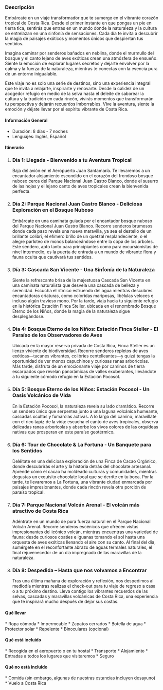 

### Descripción

Embárcate en un viaje transformador que te sumerge en el vibrante corazón tropical de Costa Rica. Desde el primer instante en que pongas un pie en tierra tica, sentirás que entras en un mundo donde la naturaleza y la cultura se entrelazan en una sinfonía de sensaciones. Cada día te invita a descubrir la magia de paisajes exóticos y momentos únicos que despiertan tus sentidos.

Imagina caminar por senderos bañados en neblina, donde el murmullo del bosque y el canto lejano de aves exóticas crean una atmósfera de ensueño. Siente la emoción de explorar lugares secretos y dejarte envolver por la calma y la fuerza de la naturaleza, mientras te conectas con la esencia pura de un entorno inigualable.

Este viaje no es solo una serie de destinos, sino una experiencia integral que te invita a relajarte, inspirarte y renovarte. Desde la calidez de un acogedor refugio en medio de la selva hasta el deleite de saborear la cultura y la tradición en cada rincón, vivirás momentos que transformarán tu perspectiva y dejarán recuerdos imborrables. Vive la aventura, siente la emoción y déjate llevar por el espíritu vibrante de Costa Rica.
#### <FaInfoCircle size={20} className="me-3"/> Información General

<ul className="ms-9 list-none">
  <li className="flex items-center gap-1"><IoIosTimer /> Duración: 8 días - 7 noches</li>
  <li className="flex items-center gap-1"><IoLanguageSharp /> Lenguajes: Inglés, Español</li>
</ul>

#### <FaListUl size={20} className="me-3"/> Itinerario


<ol className="ms-9 relative border-s border-slate-700 ">                  
    <li className="mb-5 ms-4">
        <div className="absolute w-3 h-3 bg-slate-700 rounded-full mt-1.5 -start-1.5 border border-white "></div>
        <h3 className="text-lg font-semibold">Día 1: Llegada - Bienvenido a tu Aventura Tropical</h3>
        <p className="text-base font-normal text-gray-600">Baja del avión en el Aeropuerto Juan Santamaría. Te llevaremos a un encantador alojamiento escondido en el corazón del frondoso bosque nuboso cerca del Parque Nacional Juan Castro Blanco, donde el susurro de las hojas y el lejano canto de aves tropicales crean la bienvenida perfecta.</p>
    </li>
    <li className="mb-5 ms-4">
        <div className="absolute w-3 h-3 bg-slate-700 rounded-full mt-1.5 -start-1.5 border border-white "></div>
        <h3 className="text-lg font-semibold">Día 2: Parque Nacional Juan Castro Blanco - Deliciosa Exploración en el Bosque Nuboso</h3>
        <p className="text-base font-normal text-gray-600">Embárcate en una caminata guiada por el encantador bosque nuboso del Parque Nacional Juan Castro Blanco. Recorre senderos brumosos donde cada paso revela una nueva maravilla, ya sea el destello de un brillante colibrí, el efímero brillo de un quetzal resplandeciente, o el alegre parloteo de monos balanceándose entre la copa de los árboles. Este sendero, apto tanto para principiantes como para excursionistas de nivel intermedio, es la puerta de entrada a un mundo de vibrante flora y fauna oculta que cautivará tus sentidos.</p>
    </li>
    <li className="mb-5 ms-4">
        <div className="absolute w-3 h-3 bg-slate-700 rounded-full mt-1.5 -start-1.5 border border-white "></div>
        <h3 className="text-lg font-semibold">Día 3: Cascada San Vicente - Una Sinfonía de la Naturaleza</h3>
        <p className="text-base font-normal text-gray-600">Siente la refrescante brisa de la majestuosa Cascada San Vicente en una caminata naturalista que desvela una cascada de belleza y serenidad. Escucha el rítmico estruendo del agua mientras descubres encantadoras criaturas, como coloridas mariposas, libélulas veloces e incluso algún travieso mono. Por la tarde, viaja hacia tu siguiente refugio en la histórica Estación Finca Steller, ubicada en el renombrado Bosque Eterno de los Niños, donde la magia de la naturaleza sigue desplegándose.</p>
    </li>
    <li className="mb-5 ms-4">
        <div className="absolute w-3 h-3 bg-slate-700 rounded-full mt-1.5 -start-1.5 border border-white "></div>
        <h3 className="text-lg font-semibold">Día 4: Bosque Eterno de los Niños: Estación Finca Steller - El Paraíso de los Observadores de Aves</h3>
        <p className="text-base font-normal text-gray-600">Ubicada en la mayor reserva privada de Costa Rica, Finca Steller es un lienzo viviente de biodiversidad. Recorre senderos repletos de aves exóticas—tucanes vibrantes, colibríes centelleantes—y quizá tengas la oportunidad de ver monos capuchinos y curiosas ranas arborícolas. Más tarde, disfruta de un emocionante viaje por caminos de tierra escarpados que revelan panorámicas de valles exuberantes, llevándote a tu siguiente cómodo refugio en la Estación Pocosol.</p>
    </li>
    <li className="mb-5 ms-4">
        <div className="absolute w-3 h-3 bg-slate-700 rounded-full mt-1.5 -start-1.5 border border-white "></div>
        <h3 className="text-lg font-semibold">Día 5: Bosque Eterno de los Niños: Estación Pocosol - Un Oasis Volcánico de Vida</h3>
        <p className="text-base font-normal text-gray-600">En la Estación Pocosol, la naturaleza revela su lado dramático. Recorre un sendero único que serpentea junto a una laguna volcánica humeante, cascadas ocultas y fumarolas activas. A lo largo del camino, maravíllate con el rico tapiz de la vida: escucha el canto de aves tropicales, observa delicadas ranas arborícolas y absorbe los vivos colores de las orquídeas nativas que prosperan en este paraíso geotérmico.</p>
    </li>
    <li className="mb-5 ms-4">
        <div className="absolute w-3 h-3 bg-slate-700 rounded-full mt-1.5 -start-1.5 border border-white "></div>
        <h3 className="text-lg font-semibold">Día 6: Tour de Chocolate & La Fortuna - Un Banquete para los Sentidos</h3>
        <p className="text-base font-normal text-gray-600">Deléitate en una deliciosa exploración de una Finca de Cacao Orgánico, donde descubrirás el arte y la historia detrás del chocolate artesanal. Aprende cómo el cacao ha moldeado culturas y comunidades, mientras degustas un exquisito chocolate local que se derrite en tu boca. Por la tarde, te llevaremos a La Fortuna, una vibrante ciudad enmarcada por paisajes impresionantes, donde cada rincón revela otra porción de paraíso tropical.</p>
    </li>
    <li className="mb-5 ms-4">
        <div className="absolute w-3 h-3 bg-slate-700 rounded-full mt-1.5 -start-1.5 border border-white "></div>
        <h3 className="text-lg font-semibold">Día 7: Parque Nacional Volcán Arenal - El volcán más atractivo de Costa Rica</h3>
        <p className="text-base font-normal text-gray-600">Adéntrate en un mundo de pura fuerza natural en el Parque Nacional Volcán Arenal. Recorre senderos escénicos que ofrecen vistas impresionantes del icónico volcán, mientras encuentras una variedad de fauna: desde curiosos coatíes e iguanas tomando el sol hasta una orquesta de aves exóticas llenando el aire con su canto. Al final del día, sumérgete en el reconfortante abrazo de aguas termales naturales, el final rejuvenecedor de un día impregnado de las maravillas de la naturaleza.</p>
    </li>
    <li className="ms-4">
        <div className="absolute w-3 h-3 bg-slate-700 rounded-full mt-1.5 -start-1.5 border border-white "></div>
        <h3 className="text-lg font-semibold">Día 8: Despedida – Hasta que nos volvamos a Encontrar</h3>
        <p className="text-base font-normal text-gray-600">Tras una última mañana de exploración y reflexión, nos despedimos al mediodía mientras realizas el check-out para tu viaje de regreso a casa o a tu próximo destino. Lleva contigo los vibrantes recuerdos de las selvas, cascadas y maravillas volcánicas de Costa Rica, una experiencia que te inspirará mucho después de dejar sus costas.</p>
    </li>
</ol>


#### <BsFillBackpack2Fill size={20} className="me-3"/> Qué llevar

<section className="ms-14"> 
* Ropa cómoda * Impermeable 
* Zapatos cerrados 
* Botella de agua 
* Protector solar 
* Repelente 
* Binoculares (opcional) 
</section>

#### <FaCheckCircle size={20} className="me-3"/> Qué está incluido

<section className="ms-14"> 
* Recogida en el aeropuerto o en tu hostal 
* Transporte 
* Alojamiento 
* Entradas a todos los lugares que visitaremos 
* Seguro 
</section>

#### <FaTimesCircle size={20} className="me-3"/> Qué no está incluido

<section className="ms-14"> 
* Comida (sin embargo, algunas de nuestras estancias incluyen desayuno) 
* Vuelo a Costa Rica 
</section>